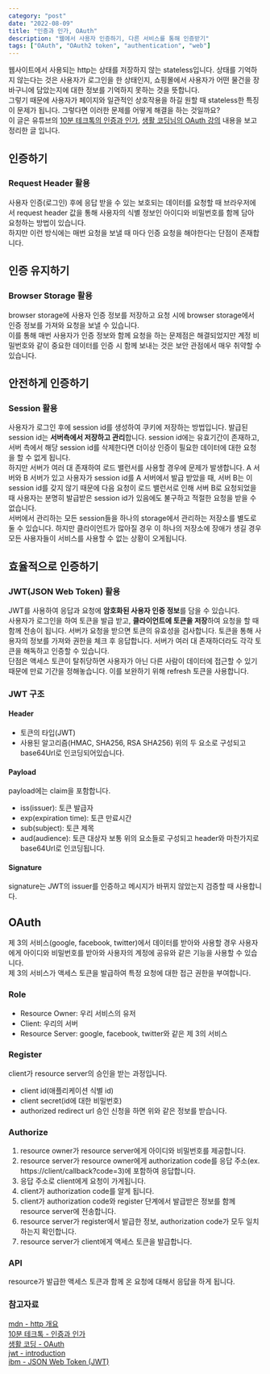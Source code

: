 ```yaml
---
category: "post"
date: "2022-08-09"
title: "인증과 인가, OAuth"
description: "웹에서 사용자 인증하기, 다른 서비스를 통해 인증받기"
tags: ["OAuth", "OAuth2 token", "authentication", "web"]
---
```


웹사이트에서 사용되는 http는 상태를 저장하지 않는 stateless입니다. 상태를 기억하지 않는다는 것은 사용자가 로그인을 한 상태인지, 쇼핑몰에서 사용자가 어떤 물건을 장바구니에 담았는지에 대한 정보를 기억하지 못하는 것을 뜻합니다.<br/>
그렇기 때문에 사용자가 페이지와 일관적인 상호작용을 하길 원할 때 stateless한 특징이 문제가 됩니다. 그렇다면 이러한 문제를 어떻게 해결을 하는 것일까요?<br/>
이 글은 유튜브의 [10분 테크톡의 인증과 인가](https://www.youtube.com/watch?v=y0xMXlOAfss), [생활 코딩님의 OAuth 강의](https://www.youtube.com/watch?v=hm2r6LtUbk8&list=PLuHgQVnccGMA4guyznDlykFJh28_R08Q-) 내용을 보고 정리한 글 입니다.<br/>

## 인증하기

### Request Header 활용

사용자 인증(로그인) 후에 응답 받을 수 있는 보호되는 데이터를 요청할 때 브라우저에서 request header 값을 통해 사용자의 식별 정보인 아이디와 비밀번호를 함께 담아 요청하는 방법이 있습니다.<br/>
하지만 이런 방식에는 매번 요청을 보낼 때 마다 인증 요청을 해야한다는 단점이 존재합니다.<br/>

## 인증 유지하기

### Browser Storage 활용

browser storage에 사용자 인증 정보를 저장하고 요청 시에 browser storage에서 인증 정보를 가져와 요청을 보낼 수 있습니다.<br/>
이를 통해 매번 사용자가 인증 정보와 함께 요청을 하는 문제점은 해결되었지만 계정 비밀번호와 같이 중요한 데이터를 인증 시 함께 보내는 것은 보안 관점에서 매우 취약할 수 있습니다.<br/>

## 안전하게 인증하기

### Session 활용

사용자가 로그인 후에 session id를 생성하여 쿠키에 저장하는 방법입니다. 발급된 session id는 **서버측에서 저장하고 관리**합니다. session id에는 유효기간이 존재하고, 서버 측에서 해당 session id를 삭제한다면 더이상 인증이 필요한 데이터에 대한 요청을 할 수 없게 됩니다.<br/>
하지만 서버가 여러 대 존재하여 로드 밸런서를 사용할 경우에 문제가 발생합니다. A 서버와 B 서버가 있고 사용자가 session id를 A 서버에서 발급 받았을 때, 서버 B는 이 session id를 갖지 않기 때문에 다음 요청이 로드 밸런서로 인해 서버 B로 요청되었을 때 사용자는 분명히 발급받은 session id가 있음에도 불구하고 적절한 요청을 받을 수 없습니다.<br/>
서버에서 관리하는 모든 session들을 하나의 storage에서 관리하는 저장소를 별도로 둘 수 있습니다. 하지만 클라이언트가 많아질 경우 이 하나의 저장소에 장애가 생길 경우 모든 사용자들이 서비스를 사용할 수 없는 상황이 오게됩니다.<br/>

## 효율적으로 인증하기

### JWT(JSON Web Token) 활용

JWT를 사용하여 응답과 요청에 **암호화된 사용자 인증 정보**를 담을 수 있습니다.<br/>
사용자가 로그인을 하여 토큰을 발급 받고, **클라이언트에 토큰을 저장**하여 요청을 할 때 함께 전송이 됩니다. 서버가 요청을 받으면 토큰의 유효성을 검사합니다. 토큰을 통해 사용자의 정보를 가져와 권한을 체크 후 응답합니다. 서버가 여러 대 존재하더라도 각각 토큰을 해독하고 인증할 수 있습니다.<br/>
단점은 액세스 토큰이 탈취당하면 사용자가 아닌 다른 사람이 데이터에 접근할 수 있기 때문에 만료 기간을 정해놓습니다. 이를 보완하기 위해 refresh 토큰을 사용합니다.<br/>

### JWT 구조

#### Header

- 토큰의 타입(JWT)
- 사용된 알고리즘(HMAC, SHA256, RSA SHA256)
  위의 두 요소로 구성되고 base64Url로 인코딩되어있습니다.

#### Payload

payload에는 claim을 포함합니다.

- iss(issuer): 토큰 발급자
- exp(expiration time): 토큰 만료시간
- sub(subject): 토큰 제목
- aud(audience): 토큰 대상자
  보통 위의 요소들로 구성되고 header와 마찬가지로 base64Url로 인코딩됩니다.

#### Signature

signature는 JWT의 issuer를 인증하고 메시지가 바뀌지 않았는지 검증할 때 사용합니다.

## OAuth

제 3의 서비스(google, facebook, twitter)에서 데이터를 받아와 사용할 경우 사용자에게 아이디와 비밀번호를 받아와 사용자의 계정에 공유와 같은 기능을 사용할 수 있습니다.<br/>
제 3의 서비스가 액세스 토큰을 발급하여 특정 요청에 대한 접근 권한을 부여합니다.<br/>

### Role

- Resource Owner: 우리 서비스의 유저
- Client: 우리의 서버
- Resource Server: google, facebook, twitter와 같은 제 3의 서비스

### Register

client가 resource server의 승인을 받는 과정입니다.<br/>

- client id(애플리케이션 식별 id)
- client secret(id에 대한 비밀번호)
- authorized redirect url
  승인 신청을 하면 위와 같은 정보를 받습니다.<br/>

### Authorize

1. resource owner가 resource server에게 아이디와 비밀번호를 제공합니다.
2. resource server가 resource owner에게 authorization code를 응답 주소(ex. https://client/callback?code=3)에 포함하여 응답합니다.
3. 응답 주소로 client에게 요청이 가게됩니다.
4. client가 authorization code를 알게 됩니다.
5. client가 authorization code와 register 단계에서 발급받은 정보를 함께 resource server에 전송합니다.
6. resource server가 register에서 발급한 정보, authorization code가 모두 일치하는지 확인합니다.
7. resource server가 client에게 액세스 토큰을 발급합니다.

### API

resource가 발급한 액세스 토큰과 함께 온 요청에 대해서 응답을 하게 됩니다.<br/>

### 참고자료

[mdn - http 개요](https://developer.mozilla.org/ko/docs/Web/HTTP/Overview)<br/>
[10분 테크톡 - 인증과 인가](https://www.youtube.com/watch?v=y0xMXlOAfss)<br/>
[생활 코딩 - OAuth](https://www.youtube.com/watch?v=hm2r6LtUbk8&list=PLuHgQVnccGMA4guyznDlykFJh28_R08Q-)<br/>
[jwt - introduction](https://jwt.io/introduction)<br/>
[ibm - JSON Web Token (JWT)](https://www.ibm.com/docs/en/cics-ts/6.1?topic=cics-json-web-token-jwt)<br/>
